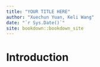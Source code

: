 ```yaml
--- 
title: "YOUR TITLE HERE"
author: "Xuechun Yuan, Keli Wang"
date: "`r Sys.Date()`"
site: bookdown::bookdown_site
---
```


# Introduction

